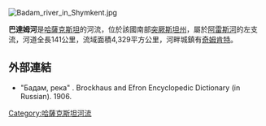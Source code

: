 {{Citecheck|time=2021-04-13T06:38:05+00:00}}
[[Image:Badam_river_in_Shymkent.jpg|right]]
{{coord|42.5062|N|69.0472|E|display=title}}

'''巴達姆河'''是[[哈薩克斯坦|哈薩克斯坦]]的河流，位於該國南部[[突厥斯坦州|突厥斯坦州]]，屬於[[阿雷斯河|阿雷斯河]]的左支流，河道全長141公里，流域面積4,329平方公里，河畔城鎮有[[奇姆肯特|奇姆肯特]]。

==外部連結==
* "Бадам, река" . Brockhaus and Efron Encyclopedic Dictionary (in Russian). 1906.

{{Kazakhstan-geo-stub}}
[[Category:哈薩克斯坦河流|Category:哈薩克斯坦河流]]